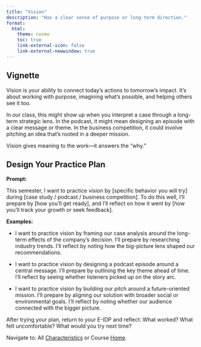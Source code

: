 ```yaml
---
title: "Vision"
description: "Has a clear sense of purpose or long-term direction."
format: 
  html: 
    theme: cosmo
    toc: true
    link-external-icon: false
    link-external-newwindow: true
---
```


## Vignette

Vision is your ability to connect today’s actions to tomorrow’s impact. It’s about working with purpose, imagining what’s possible, and helping others see it too.

In our class, this might show up when you interpret a case through a long-term strategic lens. In the podcast, it might mean designing an episode with a clear message or theme. In the business competition, it could involve pitching an idea that’s rooted in a deeper mission.

Vision gives meaning to the work—it answers the “why.”

## Design Your Practice Plan

**Prompt:**

This semester, I want to practice *vision* by [specific behavior you will try] during [case study / podcast / business competition]. To do this well, I’ll prepare by [how you’ll get ready], and I’ll reflect on how it went by [how you’ll track your growth or seek feedback].

**Examples:**

- I want to practice vision by framing our case analysis around the long-term effects of the company’s decision. I’ll prepare by researching industry trends. I’ll reflect by noting how the big-picture lens shaped our recommendations.

- I want to practice vision by designing a podcast episode around a central message. I’ll prepare by outlining the key theme ahead of time. I’ll reflect by seeing whether listeners picked up on the story arc.

- I want to practice vision by building our pitch around a future-oriented mission. I’ll prepare by aligning our solution with broader social or environmental goals. I’ll reflect by noting whether our audience connected with the bigger picture.

After trying your plan, return to your E-IDP and reflect: What worked? What felt uncomfortable? What would you try next time?

::: footer
Navigate to: All [Characteristics](https://laurenchenarides.github.io/csu-arec-224/mentors/eidp.html#instructions) or Course [Home](https://laurenchenarides.github.io/csu-arec-224/).
:::
